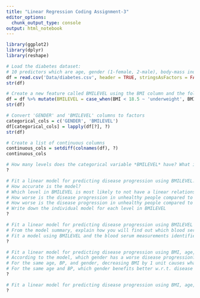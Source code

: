 ---
title: "Linear Regression Coding Assignment-3"
editor_options:
  chunk_output_type: console
output: html_notebook
---
```{r}
library(ggplot2)
library(dplyr)
library(reshape)
```

```{r}
# Load the diabetes dataset: 
# 10 predictors which are age, gender (1-female, 2-male), body-mass index, average blood pressure, and six blood serum measurements and 1 response variable which is a quantitative measure of disease progression one year after baseline)
df = read.csv('Data/diabetes.csv', header = TRUE, stringsAsFactors = FALSE)
str(df)
```

```{r}
# Create a new feature called BMILEVEL using the BMI column and the following rules: BMI < 18.5 is underweight, 18.5 <= BMI <= 24.9 is healthy, 25 <= BMI <= 29.9 is overweight, BMI >= 30 is unhealthy
df = df %>% mutate(BMILEVEL = case_when(BMI < 18.5 ~ 'underweight', BMI >= 18.5 & BMI <= ? ~ 'healthy', ?, ?))
str(df)
```


```{r}
# Convert 'GENDER' and 'BMILEVEL' columns to factors
categorical_cols = c('GENDER', 'BMILEVEL')
df[categorical_cols] = lapply(df[?], ?)
str(df)
```

```{r}
# Create a list of continuous columns
continuous_cols = setdiff(colnames(df), ?)
continuous_cols
```

```{r}
# How many levels does the categorical variable *BMILEVEL* have? What is the reference level? 
?
```

```{r}
# Fit a linear model for predicting disease progression using BMILEVEL. Print the model's summary.
# How accurate is the model?
# Which level in BMILEVEL is most likely to not have a linear relationship with disease progression? What is the reason?
# How worse is the disease progression in unhealthy people compared to the healthy ones?
# How worse is the disease progression in unhealthy people compared to the overweight ones?
# Write down the individual model for each level in BMILEVEL
?
```

```{r}
# Fit a linear model for predicting disease progression using BMILEVEL and the blood serum measurements. 
# From the model summary, explain how you will find out which blood serum measurements are most likely to have a linear relationship with disease progression.
# Fit a model using BMILEVEL and the blood serum measurements identified in the previous question and compare its accuracy with the model fit using BMILEVEL and all blood serum measurements.
?
```

```{r}
# Fit a linear model for predicting disease progression using BMI, age, BP, and gender. How accurate is the model? 
# According to the model, which gender has a worse disease progression? Explain why.
# For the same age, BP, and gender, decreasing BMI by 1 unit causes what change in the disease progression?
# For the same age and BP, which gender benefits better w.r.t. disease progressions by decreasing BMI by 1 unit. Explain.
?
```

```{r}
# Fit a linear model for predicting disease progression using BMI, age, BP, gender and interaction between BMI and gender. Is this model more accurate than the model without interaction between BMI and gender?
?
```





